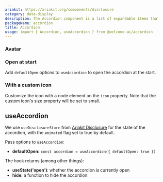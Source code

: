 ```yaml
---
ariakit: https://ariakit.org/components/disclosure
category: data-display
description: The Accordion component is a list of expandable items that allow users to reveal or hide content by clicking on headers. It helps keep interfaces clean and organized by displaying information in collapsible sections.
packageName: accordion
title: Accordion
usage: import { Accordion, useAccordion } from @welcome-ui/accordion
---
```


### Avatar

<div data-playground="avatar.tsx" data-component="Accordion"></div>

### Open at start

Add `defaultOpen` options to `useAccordion` to open the accordion at the start.

<div data-playground="open-at-start.tsx" data-component="Accordion"></div>

### With a custom icon

Customize the icon with a node element on the `icon` property. Note that the custom icon's size property will be set to small.

<div data-playground="with-custom-icon.tsx" data-component="Accordion"></div>

## useAccordion

We use `useDisclosureStore` from [Ariakit Disclosure](https://ariakit.org/reference/use-disclosure-store) for the state of the accordion, with the `animated` flag set to true by default.

Pass options to `useAccordion`:

- **defaultOpen:** `const accordion = useAccordion({ defaultOpen: true })`

The hook returns (among other things):

- **useState('open')**: whether the accordion is currently open
- **hide**: a function to hide the accordion
